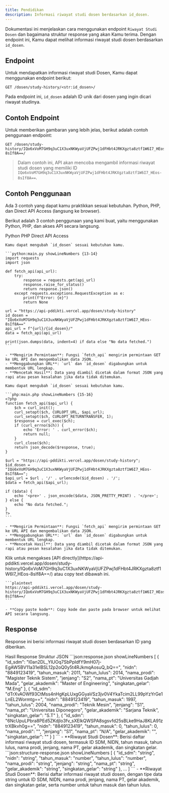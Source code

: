 ```yaml
---
title: Pendidikan
description: Informasi riwayat studi dosen berdasarkan id_dosen.
---
```


Dokumentasi ini menjelaskan cara menggunakan endpoint `Riwayat Studi Dosen` dan bagaimana struktur response yang akan Kamu terima. Dengan endpoint ini, Kamu dapat melihat informasi riwayat studi dosen berdasarkan `id_dosen`.

## Endpoint

Untuk mendapatkan informasi riwayat studi Dosen, Kamu dapat menggunakan endpoint berikut:

```plaintext
GET /dosen/study-history/<str:id_dosen>/
```

Pada endpoint ini, `id_dosen` adalah ID unik dari dosen yang ingin dicari riwayat studinya.

## Contoh Endpoint

Untuk memberikan gambaran yang lebih jelas, berikut adalah contoh penggunaan endpoint:

```plaintext
GET /dosen/study-history/IQo6xVoM7GH9q3uC1X3uxNKWyaVjUFZPwj1dFHbt4JRKXgzta8ztf1W6I7_HEos-8sIf8A==/
```

> Dalam contoh ini, API akan mencoba mengambil informasi riwayat studi dosen yang memiliki ID `IQo6xVoM7GH9q3uC1X3uxNKWyaVjUFZPwj1dFHbt4JRKXgzta8ztf1W6I7_HEos-8sIf8A==`.

## Contoh Penggunaan

<Note type="danger" title="perhatian!">
  Ada 3 contoh yang dapat kamu praktikkan sesuai kebutuhan. Python, PHP, dan Direct API Access (langsung ke browser).
</Note>

Berikut adalah 3 contoh penggunaan yang kami buat, yaitu menggunakan Python, PHP, dan akses API secara langsung.

<Tabs defaultValue="python" className="pt-5 pb-1">
  <TabsList>
    <TabsTrigger value="python">Python</TabsTrigger>
    <TabsTrigger value="php">PHP</TabsTrigger>
    <TabsTrigger value="direct">Direct API Access</TabsTrigger>
  </TabsList>
  <TabsContent value="python">

    Kamu dapat mengubah `id_dosen` sesuai kebutuhan kamu.

    ```python:main.py showLineNumbers {13-14}
    import requests
    import json

    def fetch_api(api_url):
        try:
            response = requests.get(api_url)
            response.raise_for_status()
            return response.json()
        except requests.exceptions.RequestException as e:
            print(f"Error: {e}")
            return None

    url = "https://api-pddikti.vercel.app/dosen/study-history"
    id_dosen = "IQo6xVoM7GH9q3uC1X3uxNKWyaVjUFZPwj1dFHbt4JRKXgzta8ztf1W6I7_HEos-8sIf8A=="
    api_url = f"{url}/{id_dosen}/"
    data = fetch_api(api_url)

    print(json.dumps(data, indent=4) if data else "No data fetched.")
    ```

    - **Mengirim Permintaan**: Fungsi `fetch_api` mengirim permintaan GET ke URL API dan mengembalikan data JSON.
    - **Menggabungkan URL**: `url` dan `id_dosen` digabungkan untuk membentuk URL lengkap.
    - **Mencetak Hasil**: Data yang diambil dicetak dalam format JSON yang rapi atau pesan kesalahan jika data tidak ditemukan.
  </TabsContent>
  <TabsContent value="php">

    Kamu dapat mengubah `id_dosen` sesuai kebutuhan kamu.

    ```php:main.php showLineNumbers {15-16}
    <?php
    function fetch_api($api_url) {
        $ch = curl_init();
        curl_setopt($ch, CURLOPT_URL, $api_url);
        curl_setopt($ch, CURLOPT_RETURNTRANSFER, 1);
        $response = curl_exec($ch);
        if (curl_errno($ch)) {
            echo 'Error: ' . curl_error($ch);
            return null;
        }
        curl_close($ch);
        return json_decode($response, true);
    }

    $url = "https://api-pddikti.vercel.app/dosen/study-history";
    $id_dosen = "IQo6xVoM7GH9q3uC1X3uxNKWyaVjUFZPwj1dFHbt4JRKXgzta8ztf1W6I7_HEos-8sIf8A==";
    $api_url = $url . '/' . urlencode($id_dosen) . '/';
    $data = fetch_api($api_url);

    if ($data) {
        echo '<pre>' . json_encode($data, JSON_PRETTY_PRINT) . '</pre>';
    } else {
        echo "No data fetched.";
    }
    ?>
    ```

    - **Mengirim Permintaan**: Fungsi `fetch_api` mengirim permintaan GET ke URL API dan mengembalikan data JSON.
    - **Menggabungkan URL**: `url` dan `id_dosen` digabungkan untuk membentuk URL lengkap.
    - **Mencetak Hasil**: Data yang diambil dicetak dalam format JSON yang rapi atau pesan kesalahan jika data tidak ditemukan.
  </TabsContent>
  <TabsContent value="direct">
    Klik untuk mengakses [API directly](https://api-pddikti.vercel.app/dosen/study-history/IQo6xVoM7GH9q3uC1X3uxNKWyaVjUFZPwj1dFHbt4JRKXgzta8ztf1W6I7_HEos-8sIf8A==/) atau copy text dibawah ini.

    ```plaintext
    https://api-pddikti.vercel.app/dosen/study-history/IQo6xVoM7GH9q3uC1X3uxNKWyaVjUFZPwj1dFHbt4JRKXgzta8ztf1W6I7_HEos-8sIf8A==/
    ```

    - **Copy paste kode**: Copy kode dan paste pada browser untuk melihat API secara langsung.
  </TabsContent>
</Tabs>

## Response

Response ini berisi informasi riwayat studi dosen berdasarkan ID yang diberikan.

<Tabs defaultValue="hasil" className="pt-5 pb-1">
  <TabsList>
    <TabsTrigger value="hasil">Hasil Response</TabsTrigger>
    <TabsTrigger value="struktur">Struktur JSON</TabsTrigger>
  </TabsList>
  <TabsContent value="hasil">
    ```json:response.json showLineNumbers
    [
        {
            "id_sdm": "l0an2DL_YlUOq7SbPpIdfY9mH07j-EgAW5BV11a31elBSL12p2oQ0y5t4RJkmqAosuQ_bQ==",
            "nidn": "8849123419",
            "tahun_masuk": 2011,
            "tahun_lulus": 2014,
            "nama_prodi": "Magister Teknik Sistem",
            "jenjang": "S2",
            "nama_pt": "Universitas Gadjah Mada",
            "gelar_akademik": "Master of Engineering",
            "singkatan_gelar": "M.Eng"
        },
        {
            "id_sdm": "dTrXvAOWf93CtMss4nHgKpLUxgGGyaVSz3jv0V4YkaTcim2LL99pYzYrGe1LnEL2Wormtg==",
            "nidn": "8849123419",
            "tahun_masuk": 1997,
            "tahun_lulus": 2004,
            "nama_prodi": "Teknik Mesin",
            "jenjang": "S1",
            "nama_pt": "Universitas Diponegoro",
            "gelar_akademik": "Sarjana Teknik",
            "singkatan_gelar": "S.T"
        },
        {
            "id_sdm": "6NcUpuLPbra8PEd5ZKdjlo3fv_sXElkQWSPA8sgsvfd25sBLke9HaJ8KLA91ztrXBkvh0g==",
             "nidn": "8849123419",
            "tahun_masuk": 0,
            "tahun_lulus": 0,
            "nama_prodi": "",
            "jenjang": "S1",
            "nama_pt": "N/A",
            "gelar_akademik": "",
            "singkatan_gelar": ""
        }
    ]
    ```
    - **Riwayat Studi Dosen**: Berisi daftar informasi riwayat studi dosen, termasuk ID SDM, NIDN, tahun masuk, tahun lulus, nama prodi, jenjang, nama PT, gelar akademik, dan singkatan gelar.
  </TabsContent>
  <TabsContent value="struktur">
    ```json:structure-response.json showLineNumbers
    [
        {
            "id_sdm": "string",
            "nidn": "string",
            "tahun_masuk": "number",
             "tahun_lulus": "number",
            "nama_prodi": "string",
            "jenjang": "string",
            "nama_pt": "string",
            "gelar_akademik": "string",
            "singkatan_gelar": "string"
        },
        ...
    ]
    ```
    - **Riwayat Studi Dosen**: Berisi daftar informasi riwayat studi dosen, dengan tipe data string untuk ID SDM, NIDN, nama prodi, jenjang, nama PT, gelar akademik, dan singkatan gelar, serta number untuk tahun masuk dan tahun lulus.
  </TabsContent>
</Tabs>